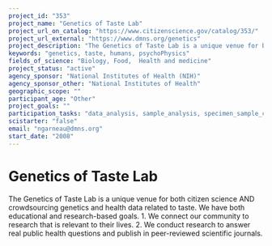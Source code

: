 ```yaml
---
project_id: "353"
project_name: "Genetics of Taste Lab"
project_url_on_catalog: "https://www.citizenscience.gov/catalog/353/"
project_url_external: "https://www.dmns.org/genetics"
project_description: "The Genetics of Taste Lab is a unique venue for both citizen science AND crowdsourcing genetics and health data related to taste. We have both educational and research-based goals. 1. We connect our community to research that is relevant to their lives. 2. We conduct research to answer real public health questions and publish in peer-reviewed scientific journals."
keywords: "genetics, taste, humans, psychoPhysics"
fields_of_science: "Biology, Food,  Health and medicine"
project_status: "active"
agency_sponsor: "National Institutes of Health (NIH)"
agency_sponsor_other: "National Institutes of Health"
geographic_scope: ""
participant_age: "Other"
project_goals: ""
participation_tasks: "data_analysis, sample_analysis, specimen_sample_collection"
scistarter: "false"
email: "ngarneau@dmns.org"
start_date: "2008"
---
```


# Genetics of Taste Lab

The Genetics of Taste Lab is a unique venue for both citizen science AND crowdsourcing genetics and health data related to taste. We have both educational and research-based goals. 1. We connect our community to research that is relevant to their lives. 2. We conduct research to answer real public health questions and publish in peer-reviewed scientific journals.
